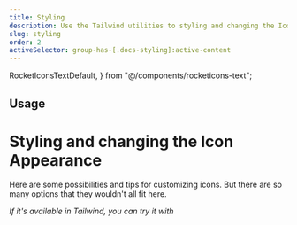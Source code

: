 ```yaml
---
title: Styling
description: Use the Tailwind utilities to styling and changing the Icon appearance
slug: styling
order: 2
activeSelector: group-has-[.docs-styling]:active-content
---
```


  RocketIconsTextDefault,
} from "@/components/rocketicons-text";

## Usage
# Styling and changing the Icon Appearance 

Here are some possibilities and tips for customizing icons. But there are so many options that they wouldn't all fit here.

_If it's available in Tailwind, you can try it with <RocketIconsText />_

